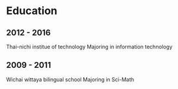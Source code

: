 # Education

## 2012 - 2016
Thai-nichi institue of technology
Majoring in information technology

## 2009 - 2011
Wichai wittaya bilingual school
Majoring in Sci-Math
